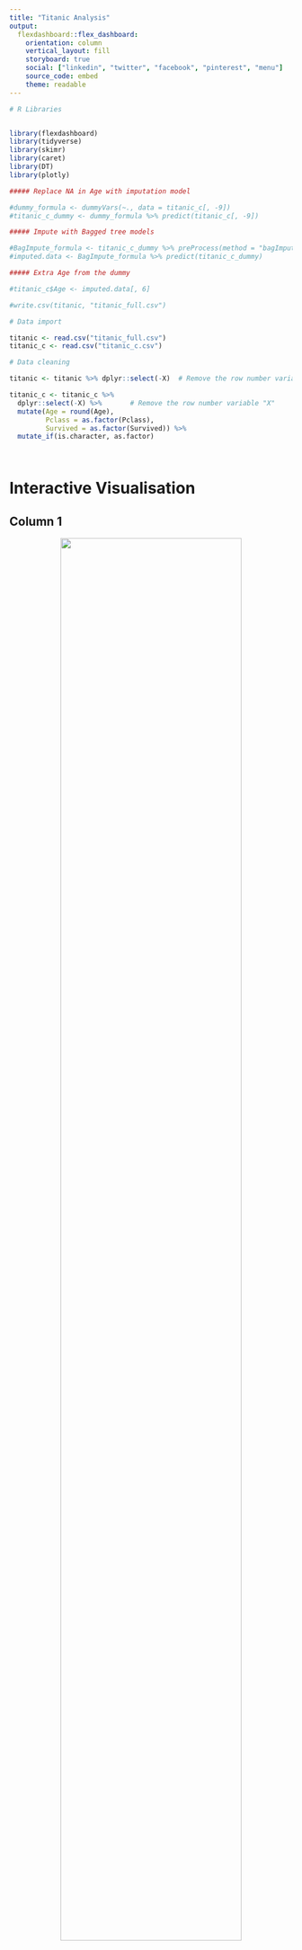 ```yaml
---
title: "Titanic Analysis"
output: 
  flexdashboard::flex_dashboard:
    orientation: column
    vertical_layout: fill
    storyboard: true
    social: ["linkedin", "twitter", "facebook", "pinterest", "menu"]
    source_code: embed
    theme: readable
---
```




```r

# R Libraries


library(flexdashboard)
library(tidyverse)
library(skimr)
library(caret)
library(DT)
library(plotly)

```


```r


##### Replace NA in Age with imputation model 

#dummy_formula <- dummyVars(~., data = titanic_c[, -9])
#titanic_c_dummy <- dummy_formula %>% predict(titanic_c[, -9])

##### Impute with Bagged tree models

#BagImpute_formula <- titanic_c_dummy %>% preProcess(method = "bagImpute")
#imputed.data <- BagImpute_formula %>% predict(titanic_c_dummy)

##### Extra Age from the dummy

#titanic_c$Age <- imputed.data[, 6]

#write.csv(titanic, "titanic_full.csv")

```



```r
# Data import

titanic <- read.csv("titanic_full.csv")
titanic_c <- read.csv("titanic_c.csv")

# Data cleaning

titanic <- titanic %>% dplyr::select(-X)  # Remove the row number variable "X"

titanic_c <- titanic_c %>% 
  dplyr::select(-X) %>%       # Remove the row number variable "X"
  mutate(Age = round(Age),
         Pclass = as.factor(Pclass),
         Survived = as.factor(Survived)) %>% 
  mutate_if(is.character, as.factor) 




```



Interactive Visualisation
===========================

Column 1 {data-width=400}
---------------------------


<center>

![](\Users\karho\Desktop\R\github\titanic\Titanic_fallen.jpg){width=80%}

</center>

### Info

The sank of RMS Titanic in the North Atlantic Ocean on 15 April 1912, after striking an iceberg during her voyage from Southamoton, South East England to New York City. Estimated 2,224 passengers and crew on the boat, and more than 1500 died.

The dataset used in this analysis has only 1309 rows of passengers' information. Therefore, any results from this analysis should be treated as estimate. 



### Death Statistics (Wikipedia)


```r
gauge(1500,
      min = 0, 
      max = 2224,
      gaugeSectors(colors = "red"))


```











Column 2 {data-width=100}
---------------------------

### Passenger Count

```r

passenger_count <- count(titanic_c)

valueBox(passenger_count, icon = "fa-users")

```



### Number of Males

```r

male <- titanic_c %>% filter(Sex == "male") %>% count()

valueBox(male, icon = "fa-mars", color = "grey")

```

### Number of Females

```r

female <- titanic_c %>% filter(Sex == "female") %>% count()

valueBox(female, icon = "fa-venus", color = "grey")

```

### Kids < 12 

```r

titanic_c <- titanic_c %>% 
  mutate(age_group = case_when(Age < 12 ~ "kid",
                               Age > 12 & Age < 19 ~ "teen",
                               Age > 19 & Age < 65 ~ "adult",
                               TRUE ~ "elder"),
         age_group = factor(age_group, levels = c("kid", "teen", "adult", "elder")))


kid <- titanic_c %>% filter(age_group == "kid") %>% count()

valueBox(kid, color = "orange")

```


### teen 12 - 19

```r

teen <- titanic_c %>% filter(age_group == "teen") %>% count()

valueBox(teen, color = "orange")

```


### adult 19 - 65

```r

adult <- titanic_c %>% filter(age_group == "adult") %>% count()

valueBox(adult, color = "orange")

```

### elder > 65

```r

elder <- titanic_c %>% filter(age_group == "elder") %>% count()

valueBox(elder, color = "orange")

```







Column 3 {data-width=500}
----------------------------

### Ticket Classes 

```r

# set up df

tc <- titanic_c

tc_class <- tc %>% 
  group_by(Pclass) %>% 
  summarise(count = n())


# plot

p1 <- ggplot(tc_class, aes(x = Pclass, y = count, fill = Pclass)) +
  geom_bar(stat = "identity") +
  theme_bw() +
  theme(plot.title = element_text(face = "bold"),
        legend.position = "none") +
  labs(x = "Ticket class",
       y = "Passenger count")

ggplotly(p1)

```

### Ticket Prices

```r


plot_tp <-  ggplot(tc, aes(x = Pclass, y = Fare, colour = Pclass)) +
  geom_boxplot(outlier.shape = NA) +
  facet_wrap(~ age_group, ncol = 4) +
  theme_bw() +
  stat_summary(fun = "mean", geom = "point", size = 5, shape = 4, color = "black") +
  theme(legend.position = "none",
        plot.title = element_text(face = "bold"))+
  labs(x = "Ticket Classes",
       y = "Ticket Fare") 


ggplotly(plot_tp)




```








### Chart 4 

```r

```


Data Table
=========================

```r

datatable(titanic, options = list(pageLength = 50))

```



About
=========================




*Reference*

Dave Langer 2017, *Intro to Machine Learning with R & caret*, Data Science Dojo, Viewed 22 October 2021, https://www.youtube.com/watch?v=z8PRU46I3NY&t=1492s

Kaggle 2021, *Titanic - Machine Learning from Disaster*, viewed 22 October 2021, https://www.kaggle.com/c/titanic/data?select=gender_submission.csv

"Untergang der Titanic", By Willy Stöwer - Magazine Die Gartenlaube, en:Die Gartenlaube and de:Die Gartenlaube, Public Domain, https://commons.wikimedia.org/w/index.php?curid=97646

